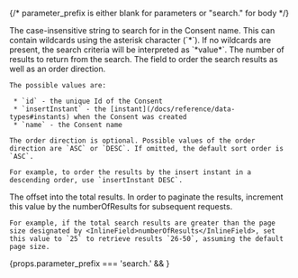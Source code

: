 
{/*  parameter_prefix is either blank for parameters or "search." for body */}

<APIBlock>
  <APIField name={ props.parameter_prefix + "name" } type="String" optional>
    The case-insensitive string to search for in the Consent name. This can contain wildcards using the asterisk character (`*`). If no wildcards are present, the search criteria will be interpreted as `*value*`.
  </APIField>
  <APIField name={ props.parameter_prefix + "numberOfResults" } type="Integer" optional defaults="25">
    The number of results to return from the search.
  </APIField>
  <APIField name={ props.parameter_prefix + "orderBy" } type="String" optional defaults="name ASC">
    The field to order the search results as well as an order direction.

    The possible values are:

     * `id` - the unique Id of the Consent
     * `insertInstant` - the [instant](/docs/reference/data-types#instants) when the Consent was created
     * `name` - the Consent name

    The order direction is optional. Possible values of the order direction are `ASC` or `DESC`. If omitted, the default sort order is `ASC`.

    For example, to order the results by the insert instant in a descending order, use `insertInstant DESC`.
  </APIField>
  <APIField name={ props.parameter_prefix + "startRow" } type="Integer" optional defaults="0">
    The offset into the total results. In order to paginate the results, increment this value by the <InlineField>numberOfResults</InlineField> for subsequent requests.

    For example, if the total search results are greater than the page size designated by <InlineField>numberOfResults</InlineField>, set this value to `25` to retrieve results `26-50`, assuming the default page size.
  </APIField>
</APIBlock>

{props.parameter_prefix === 'search.' && <JSON src="consents/search-post-request.json" title="Example Request JSON" />}
